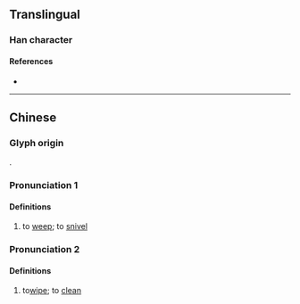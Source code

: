 {{character info}}
==Translingual==

===Han character===
{{Han char|rn=64|rad=手|as=07|sn=10|four=|canj=QCNH|ids=⿰扌弟}}

====References====
* {{Han ref|kx=0431.260|dkj=12091|dj=0780.320|hdz=31887.080|uh=632E|ud=25390}}

----

==Chinese==

===Glyph origin===
{{Han etym}}
{{Han compound|手|alt1=扌|弟|ls=psc|c1=s|t1=hand|c2=p}}.

===Pronunciation 1===
{{zh-forms|alt=䶏}}
{{zh-pron
|m=tǐ
|c=tai2
|mc=y
|oc=y
|ma=
|cat=v
}}

====Definitions====
{{zh-hanzi}}

# {{zh-o}} to [[weep]]; to [[snivel]]

===Pronunciation 2===
{{zh-forms}}
{{zh-pron
|m=tì
|c=
|mc=
|oc=
|ma=
|cat=v
}}

====Definitions====
{{zh-hanzi}}

# {{zh-o}} to[[wipe]]; to [[clean]]
